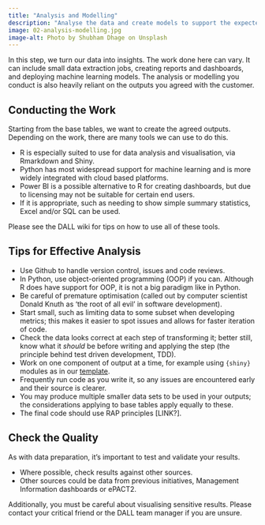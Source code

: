 ```yaml
---
title: "Analysis and Modelling"
description: "Analyse the data and create models to support the expected outputs."
image: 02-analysis-modelling.jpg
image-alt: Photo by Shubham Dhage on Unsplash
---
```


In this step, we turn our data into insights. The work done here can vary. It can include small data extraction jobs, creating reports and dashboards, and deploying machine learning models. The analysis or modelling you conduct is also heavily reliant on the outputs you agreed with the customer.

## Conducting the Work

Starting from the base tables, we want to create the agreed outputs. Depending on the work, there are many tools we can use to do this. 

- R is especially suited to use for data analysis and visualisation, via Rmarkdown and Shiny.
- Python has most widespread support for machine learning and is more widely integrated with cloud based platforms.
- Power BI is a possible alternative to R for creating dashboards, but due to licensing may not be suitable for certain end users.
- If it is appropriate, such as needing to show simple summary statistics, Excel and/or SQL can be used.

Please see the DALL wiki for tips on how to use all of these tools.

## Tips for Effective Analysis
- Use Github to handle version control, issues and code reviews.
- In Python, use object-oriented programming (OOP) if you can. Although R does have support for OOP, it is not a big paradigm like in Python.
- Be careful of premature optimisation (called out by computer scientist Donald Knuth as 'the root of all evil' in software development).
- Start small, such as limiting data to some subset when developing metrics; this makes it easier to spot issues and allows for faster iteration of code.
- Check the data looks correct at each step of transforming it; better still, know what it _should_ be before writing and applying the step (the principle behind test driven development, TDD).
- Work on one component of output at a time, for example using `{shiny}` modules as in our [template](https://github.com/nhsbsa-data-analytics/nhsbsaShinyR).
- Frequently run code as you write it, so any issues are encountered early and their source is clearer.
- You may produce multiple smaller data sets to be used in your outputs; the considerations applying to base tables apply equally to these.
- The final code should use RAP principles [LINK?].



## Check the Quality

As with data preparation, it's important to test and validate your results. 

- Where possible, check results against other sources.
- Other sources could be data from previous initiatives, Management Information dashboards or ePACT2.

Additionally, you must be careful about visualising sensitive results. Please contact your critical friend or the DALL team manager if you are unsure.
